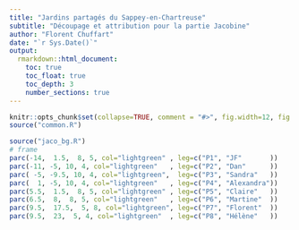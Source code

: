 ```yaml
---
title: "Jardins partagés du Sappey-en-Chartreuse"
subtitle: "Découpage et attribution pour la partie Jacobine"
author: "Florent Chuffart"
date: "`r Sys.Date()`"
output: 
  rmarkdown::html_document:
    toc: true
    toc_float: true
    toc_depth: 3
    number_sections: true
---
```


```r
knitr::opts_chunk$set(collapse=TRUE, comment = "#>", fig.width=12, fig.height=12, eval=TRUE, echo=FALSE, results="hide", dpi=75)
source("common.R")
```


```r
source("jaco_bg.R")
# frame
parc(-14,  1.5,  8, 5, col="lightgreen" , leg=c("P1", "JF"       ))
parc(-11, -5, 10, 4, col="lightgreen"   , leg=c("P2", "Dan"      ))
parc( -5, -9.5, 10, 4, col="lightgreen",  leg=c("P3", "Sandra"   ))
parc(  1, -5, 10, 4, col="lightgreen"   , leg=c("P4", "Alexandra"))
parc(5.5,  1.5,  8, 5, col="lightgreen" , leg=c("P5", "Claire"   ))
parc(6.5,  8,  8, 5, col="lightgreen"   , leg=c("P6", "Martine"  ))
parc(9.5,  17.5,  5, 8, col="lightgreen", leg=c("P7", "Florent"  ))
parc(9.5,  23,  5, 4, col="lightgreen"  , leg=c("P8", "Hélène"   ))
```

